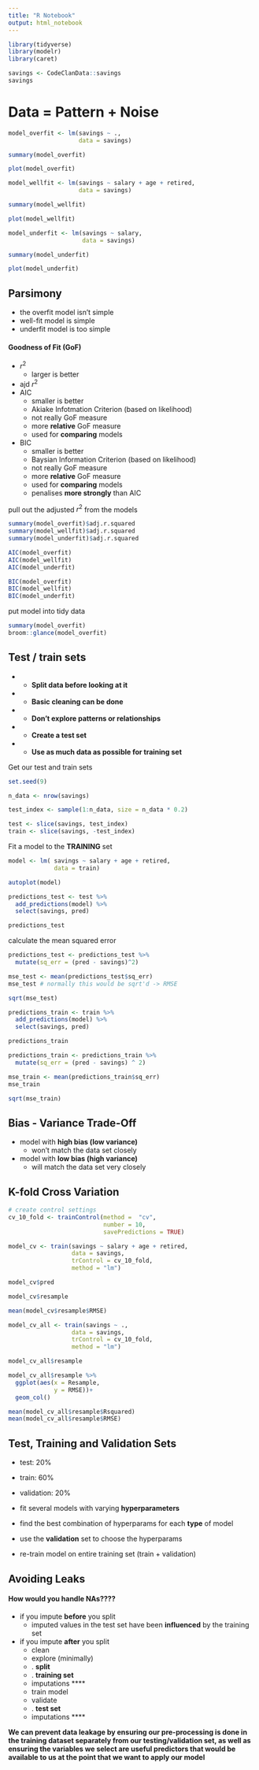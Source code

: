 ```yaml
---
title: "R Notebook"
output: html_notebook
---
```


```r
library(tidyverse)
library(modelr)
library(caret)
```


```r
savings <- CodeClanData::savings
savings
```


# Data = Pattern + Noise


```r
model_overfit <- lm(savings ~ .,
                    data = savings)

summary(model_overfit)
```


```r
plot(model_overfit)
```


```r
model_wellfit <- lm(savings ~ salary + age + retired,
                    data = savings)

summary(model_wellfit)
```


```r
plot(model_wellfit)
```


```r
model_underfit <- lm(savings ~ salary,
                     data = savings)

summary(model_underfit)
```


```r
plot(model_underfit)
```


## Parsimony

* the overfit model isn't simple
* well-fit model is simple
* underfit model is too simple

#### Goodness of Fit (GoF)

* $r^2$
  + larger is better
* ajd $r^2$ 
* AIC
  + smaller is better
  + Akiake Infotmation Criterion (based on likelihood)
  + not really GoF measure
  + more __relative__ GoF measure
  + used for __comparing__ models
* BIC
  + smaller is better
  + Baysian Information Criterion (based on likelihood)
  + not really GoF measure
  + more __relative__ GoF measure
  + used for __comparing__ models
  + penalises __more strongly__ than AIC
  

pull out the adjusted $r^2$ from the models
```r
summary(model_overfit)$adj.r.squared
summary(model_wellfit)$adj.r.squared
summary(model_underfit)$adj.r.squared
```


```r
AIC(model_overfit)
AIC(model_wellfit)
AIC(model_underfit)
```


```r
BIC(model_overfit)
BIC(model_wellfit)
BIC(model_underfit)
```


put model into tidy data
```r
summary(model_overfit)
broom::glance(model_overfit)
```


## Test / train sets

* * __Split data before looking at it__
* * __Basic cleaning can be done__
* * __Don't explore patterns or relationships__
* * __Create a test set__
* * __Use as much data as possible for training set__

Get our test and train sets

```r
set.seed(9)

n_data <- nrow(savings)

test_index <- sample(1:n_data, size = n_data * 0.2)

test <- slice(savings, test_index)
train <- slice(savings, -test_index)
```


Fit a model to the __TRAINING__ set

```r
model <- lm( savings ~ salary + age + retired,
             data = train)

autoplot(model)
```


```r
predictions_test <- test %>% 
  add_predictions(model) %>% 
  select(savings, pred)

predictions_test
```

calculate the mean squared error

```r
predictions_test <- predictions_test %>% 
  mutate(sq_err = (pred - savings)^2)

mse_test <- mean(predictions_test$sq_err)
mse_test # normally this would be sqrt'd -> RMSE

sqrt(mse_test)
```


```r
predictions_train <- train %>% 
  add_predictions(model) %>% 
  select(savings, pred)

predictions_train
```


```r
predictions_train <- predictions_train %>% 
  mutate(sq_err = (pred - savings) ^ 2)

mse_train <- mean(predictions_train$sq_err)
mse_train

sqrt(mse_train)
```


## Bias - Variance Trade-Off

* model with __high bias (low variance)__ 
  + won't match the data set closely
* model with __low bias (high variance)__ 
  + will match the data set very closely


## K-fold Cross Variation

```r
# create control settings
cv_10_fold <- trainControl(method =  "cv",
                           number = 10,
                           savePredictions = TRUE)

model_cv <- train(savings ~ salary + age + retired,
                  data = savings,
                  trControl = cv_10_fold,
                  method = "lm")
```


```r
model_cv$pred
```


```r
model_cv$resample
```


```r
mean(model_cv$resample$RMSE)
```


```r
model_cv_all <- train(savings ~ .,
                  data = savings,
                  trControl = cv_10_fold,
                  method = "lm")
```


```r
model_cv_all$resample
```


```r
model_cv_all$resample %>% 
  ggplot(aes(x = Resample,
             y = RMSE))+
  geom_col()
```


```r
mean(model_cv_all$resample$Rsquared)
mean(model_cv_all$resample$RMSE)
```


## Test, Training and Validation Sets

* test: 20%
* train: 60%
* validation: 20%

* fit several models with varying __hyperparameters__
* find the best combination of hyperparams for each __type__ of model
* use the __validation__ set to choose the hyperparams
* re-train model on entire training set (train + validation)


## Avoiding Leaks

#### How would you handle NAs????

* if you impute __before__ you split
  + imputed values in the test set have been __influenced__ by the training set
* if you impute __after__ you split
  + clean
  + explore (minimally)
  + . __split__
  + . __training set__
  + imputations ****
  + train model
  + validate
  + . __test set__
  + imputations ****
  
__We can prevent data leakage by ensuring our pre-processing is done in the training dataset separately from our testing/validation set, as well as ensuring the variables we select are useful predictors that would be available to us at the point that we want to apply our model__


